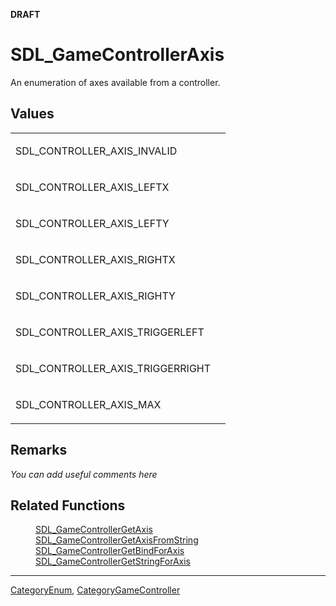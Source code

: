 <span color="red">'''DRAFT'''</span>

<!-- #*^*^*^*^*See http://wiki.libsdl.org/moin.cgi/SGEnumerations for details on editing this page*^*^*^*^* -->


= SDL_GameControllerAxis =
An enumeration of axes available from a controller.




== Values ==
{|
|SDL_CONTROLLER_AXIS_INVALID      
| 
|-
|SDL_CONTROLLER_AXIS_LEFTX        
| 
|-
|SDL_CONTROLLER_AXIS_LEFTY        
| 
|-
|SDL_CONTROLLER_AXIS_RIGHTX       
| 
|-
|SDL_CONTROLLER_AXIS_RIGHTY       
| 
|-
|SDL_CONTROLLER_AXIS_TRIGGERLEFT  
| 
|-
|SDL_CONTROLLER_AXIS_TRIGGERRIGHT 
| 
|-
|SDL_CONTROLLER_AXIS_MAX          
| 
|}

<!-- #Fill in the above table per the Style Guide, then delete this comment. -->



== Remarks ==
''You can add useful comments here''

<!-- #Leave this section as-is unless you have a remark to put in.  In that case, replace ''You can add useful comments here'' with your remark(s) following the Style Guide instructions.  Leave the rest of the markup alone and delete this comment. -->


== Related Functions ==
:[[SDL_GameControllerGetAxis]]
:[[SDL_GameControllerGetAxisFromString]]
:[[SDL_GameControllerGetBindForAxis]]
:[[SDL_GameControllerGetStringForAxis]]
<!-- #Remove this section if empty -->

----
[[CategoryEnum]], [[CategoryGameController]]
<!-- #See the Style Guide for instructions on editing the footer. -->
